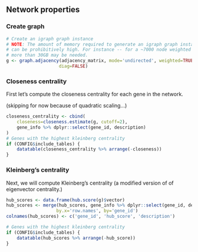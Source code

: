 Network properties
------------------

### Create graph

```r
# Create an igraph graph instance
# NOTE: The amount of memory required to generate an igraph graph instance
# can be prohibitively high. For instance -- for a ~7000 node weighted network,
# more than 30GB may be needed.
g <- graph.adjacency(adjacency_matrix, mode='undirected', weighted=TRUE,
                    diag=FALSE)

```

### Closeness centrality

First let's compute the closeness centrality for each gene in the network.

(skipping for now because of quadratic scaling...)

```r
closeness_centrality <- cbind(
    closeness=closeness.estimate(g, cutoff=2),
    gene_info %>% dplyr::select(gene_id, description)
)
# Genes with the highest kleinberg centrality
if (CONFIG$include_tables) {
    datatable(closeness_centrality %>% arrange(-closeness))
}
```

### Kleinberg's centrality

Next, we will compute Kleinberg's centrality (a modified version of of
eigenvector centrality.)

```r
hub_scores <- data.frame(hub.score(g)$vector)
hub_scores <- merge(hub_scores, gene_info %>% dplyr::select(gene_id, description),
                   by.x='row.names', by='gene_id')
colnames(hub_scores) <- c('gene_id', 'hub_score', 'description')

# Genes with the highest kleinberg centrality
if (CONFIG$include_tables) {
    datatable(hub_scores %>% arrange(-hub_score))
}
```

